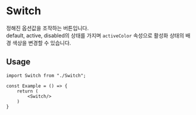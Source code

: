 
<Meta of={SwitchStories}/>

# Switch

정해진 옵션값을 조작하는 버튼입니다. <br/>
default, active, disabled의 상태를 가지며 `activeColor` 속성으로 활성화 상태의 배경 색상을 변경할 수 있습니다.

 <Canvas of={SwitchStories.Playground}/>

## Usage

```tsx
import Switch from "./Switch";

const Example = () => {
    return (
        <Switch/>
    )
}
```

<PureArgsTable of={Switch}/>